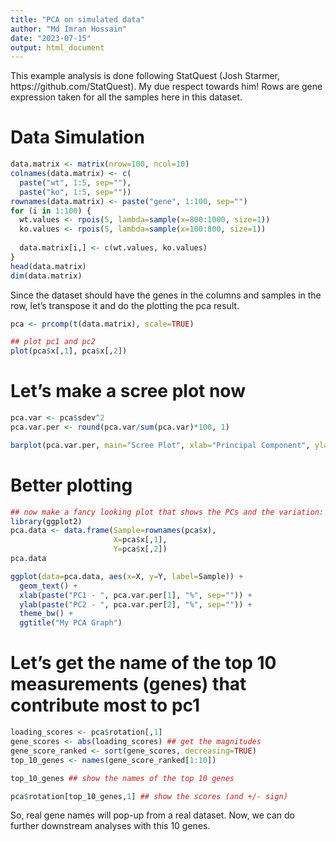 ```yaml
---
title: "PCA on simulated data"
author: "Md Imran Hossain"
date: "2023-07-15"
output: html_document
---
```


This example analysis is done following StatQuest (Josh Starmer, https://github.com/StatQuest). My due respect towards him!
Rows are gene expression taken for all the samples here in this dataset.  

# Data Simulation
```r
data.matrix <- matrix(nrow=100, ncol=10)
colnames(data.matrix) <- c(
  paste("wt", 1:5, sep=""),
  paste("ko", 1:5, sep=""))
rownames(data.matrix) <- paste("gene", 1:100, sep="")
for (i in 1:100) {
  wt.values <- rpois(5, lambda=sample(x=800:1000, size=1))
  ko.values <- rpois(5, lambda=sample(x=100:800, size=1))
  
  data.matrix[i,] <- c(wt.values, ko.values)
}
head(data.matrix)
dim(data.matrix)
```

Since the dataset should have the genes in the columns and samples in the row, let's transpose it and do the plotting the pca result.  
```r
pca <- prcomp(t(data.matrix), scale=TRUE) 

## plot pc1 and pc2
plot(pca$x[,1], pca$x[,2])
```

# Let's make a scree plot now  
```r
pca.var <- pca$sdev^2
pca.var.per <- round(pca.var/sum(pca.var)*100, 1)

barplot(pca.var.per, main="Scree Plot", xlab="Principal Component", ylab="Percent Variation")
```

# Better plotting  
```r
## now make a fancy looking plot that shows the PCs and the variation:
library(ggplot2)
pca.data <- data.frame(Sample=rownames(pca$x),
                       X=pca$x[,1],
                       Y=pca$x[,2])
pca.data

ggplot(data=pca.data, aes(x=X, y=Y, label=Sample)) +
  geom_text() +
  xlab(paste("PC1 - ", pca.var.per[1], "%", sep="")) +
  ylab(paste("PC2 - ", pca.var.per[2], "%", sep="")) +
  theme_bw() +
  ggtitle("My PCA Graph")
```

# Let's get the name of the top 10 measurements (genes) that contribute most to pc1  
```r
loading_scores <- pca$rotation[,1]
gene_scores <- abs(loading_scores) ## get the magnitudes
gene_score_ranked <- sort(gene_scores, decreasing=TRUE)
top_10_genes <- names(gene_score_ranked[1:10])

top_10_genes ## show the names of the top 10 genes

pca$rotation[top_10_genes,1] ## show the scores (and +/- sign)
```
So, real gene names will pop-up from a real dataset. Now, we can do further downstream analyses with this 10 genes.   

